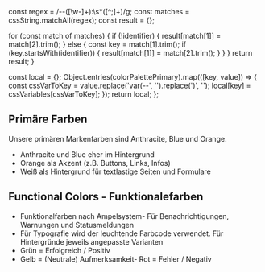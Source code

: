 
  const regex = /--([\w-]+):\s*([^;]+)/g;
  const matches = cssString.matchAll(regex);
  const result = {};

  for (const match of matches) {
    if (!identifier) {
      result[match[1]] = match[2].trim();
    } else {
      const key = match[1].trim();
      if (key.startsWith(identifier)) {
        result[match[1]] = match[2].trim();
      }
    }
  }
  return result;
}


  const local = {};
  Object.entries(colorPalettePrimary).map(([key, value]) => {
    const cssVarToKey = value.replace('var(--', '').replace(')', '');
    local[key] = cssVariables[cssVarToKey];
  });
  return local;
};

<Meta title="Welcome/Colors" />

## Primäre Farben

Unsere primären Markenfarben sind Anthracite, Blue und Orange.
  - Anthracite und Blue eher im Hintergrund
  - Orange als Akzent (z.B. Buttons, Links, Infos)
  - Weiß als Hintergrund für textlastige Seiten und Formulare

<ColorPalette>
  <ColorItem
    title="Primary"
    subtitle=""
    colors={colorPalettePrimaryView()}
  />
</ColorPalette>

<ColorPalette>
  <ColorItem
    title="Anthracite"
    subtitle=""
    colors={colorPaletteBrandAnthracite}
  />

  <ColorItem
    title="Orange"
    subtitle=""
    colors={colorPaletteBrandOrange}
  />

  <ColorItem
    title="White"
    subtitle=""
    colors={colorPaletteBrandWhite}
  />

  <ColorItem
    title="Blue"
    subtitle="Dont know"
    colors={colorPaletteBrandBlue}
  />
</ColorPalette>


## Functional Colors - Funktionalefarben

  - Funktionalfarben nach Ampelsystem- Für Benachrichtigungen, Warnungen und Statusmeldungen
  - Für Typografie wird der leuchtende Farbcode verwendet. Für Hintergründe jeweils angepasste Varianten
  - Grün = Erfolgreich / Positiv
  - Gelb = (Neutrale)  Aufmerksamkeit- Rot = Fehler / Negativ

<ColorPalette>
  <ColorItem
    title="Functional Success"
    subtitle=""
    colors={colorPaletteFunctionalSuccess}
  />

  <ColorItem
    title="Gray"
    subtitle="Dont know"
    colors={colorPaletteGray}
  />
</ColorPalette>
